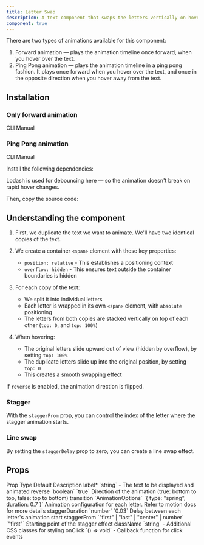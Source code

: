 ```yaml
---
title: Letter Swap
description: A text component that swaps the letters vertically on hover.
component: true
---
```


<ComponentPreview name="letter-swap-demo" />

There are two types of animations available for this component:

1. Forward animation — plays the animation timeline once forward, when you hover over the text.
2. Ping Pong animation — plays the animation timeline in a ping pong fashion. It plays once forward when you hover over the text, and once in the opposite direction when you hover away from the text.

## Installation

### Only forward animation

<Tabs defaultValue="cli">

<TabsList>
  <TabsTrigger value="cli">CLI</TabsTrigger>
  <TabsTrigger value="manual">Manual</TabsTrigger>
</TabsList>
<TabsContent value="cli">

<InstallTabs command="shadcn@latest add &quot;https://fancycomponents.dev/r/letter-swap-forward-anim.json&quot;" npx />

</TabsContent>
<TabsContent value="manual">

<ComponentSource name="letter-swap-forward-anim" />

</TabsContent>
</Tabs>

### Ping Pong animation

<Tabs defaultValue="cli">

<TabsList>
  <TabsTrigger value="cli">CLI</TabsTrigger>
  <TabsTrigger value="manual">Manual</TabsTrigger>
</TabsList>
<TabsContent value="cli">

<InstallTabs command="shadcn@latest add &quot;https://fancycomponents.dev/r/letter-swap-pingpong-anim.json&quot;" npx />

</TabsContent>
<TabsContent value="manual">

Install the following dependencies:

<InstallTabs command="lodash" />

Lodash is used for debouncing here — so the animation doesn't break on rapid hover changes.

Then, copy the source code:

<ComponentSource name="letter-swap-pingpong-anim" />

</TabsContent>
</Tabs>

## Understanding the component

1. First, we duplicate the text we want to animate. We'll have two identical copies of the text.

2. We create a container `<span>` element with these key properties:

   - `position: relative` - This establishes a positioning context
   - `overflow: hidden` - This ensures text outside the container boundaries is hidden

3. For each copy of the text:

   - We split it into individual letters
   - Each letter is wrapped in its own `<span>` element, with `absolute` positioning
   - The letters from both copies are stacked vertically on top of each other (`top: 0`, and `top: 100%`)

4. When hovering:
   - The original letters slide upward out of view (hidden by overflow), by setting `top: 100%`
   - The duplicate letters slide up into the original position, by setting `top: 0`
   - This creates a smooth swapping effect

If `reverse` is enabled, the animation direction is flipped.

### Stagger

With the `staggerFrom` prop, you can control the index of the letter where the stagger animation starts.

<ComponentPreview name="letter-swap-demo-stagger" />

### Line swap

By setting the `staggerDelay` prop to zero, you can create a line swap effect.

<ComponentPreview name="letter-swap-demo-line" />

## Props

<Table>
  <TableHeader>
    <TableRow>
      <TableHead>Prop</TableHead>
      <TableHead>Type</TableHead>
      <TableHead>Default</TableHead>
      <TableHead>Description</TableHead>
    </TableRow>
  </TableHeader>
  <TableBody>
    <TableRow>
      <TableCell>label<span className="text-red-500">*</span></TableCell>
      <TableCell>`string`</TableCell>
      <TableCell>-</TableCell>
      <TableCell>The text to be displayed and animated</TableCell>
    </TableRow>
    <TableRow>
      <TableCell>reverse</TableCell>
      <TableCell>`boolean`</TableCell>
      <TableCell>`true`</TableCell>
      <TableCell>Direction of the animation (true: bottom to top, false: top to bottom)</TableCell>
    </TableRow>
    <TableRow>
      <TableCell>transition</TableCell>
      <TableCell>`AnimationOptions`</TableCell>
      <TableCell>`{ type: "spring", duration: 0.7 }`</TableCell>
      <TableCell>Animation configuration for each letter. Refer to motion docs for more details</TableCell>
    </TableRow>
    <TableRow>
      <TableCell>staggerDuration</TableCell>
      <TableCell>`number`</TableCell>
      <TableCell>`0.03`</TableCell>
      <TableCell>Delay between each letter's animation start</TableCell>
    </TableRow>
    <TableRow>
      <TableCell>staggerFrom</TableCell>
      <TableCell>`"first" | "last" | "center" | number`</TableCell>
      <TableCell>`"first"`</TableCell>
      <TableCell>Starting point of the stagger effect</TableCell>
    </TableRow>
    <TableRow>
      <TableCell>className</TableCell>
      <TableCell>`string`</TableCell>
      <TableCell>-</TableCell>
      <TableCell>Additional CSS classes for styling</TableCell>
    </TableRow>
    <TableRow>
      <TableCell>onClick</TableCell>
      <TableCell>`() => void`</TableCell>
      <TableCell>-</TableCell>
      <TableCell>Callback function for click events</TableCell>
    </TableRow>
  </TableBody>
</Table>
